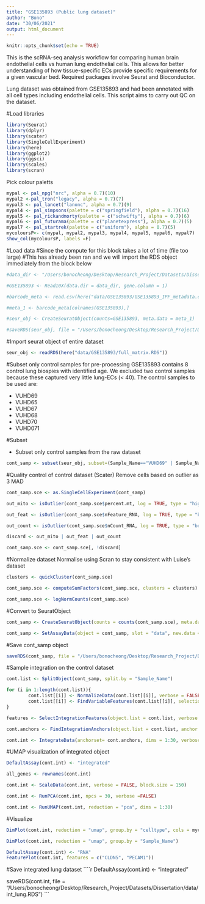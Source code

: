 ```yaml
---
title: "GSE135893 (Public lung dataset)"
author: "Bono"
date: "30/06/2021"
output: html_document
---
```


```r
knitr::opts_chunk$set(echo = TRUE)
```

This is the scRNA-seq analysis workflow for comparing human brain endothelial cells vs human lung endothelial cells. This allows for better understanding of how tissue-specific ECs provide specific requirements for a given vascular bed. Required packages involve Seurat and Bioconductor. 

Lung dataset was obtained from GSE135893 and had been annotated with all cell types including endothelial cells. This script aims to carry out QC on the dataset.


#Load libraries
```r
library(Seurat) 
library(dplyr)
library(scater)
library(SingleCellExperiment)
library(here)
library(ggplot2)
library(ggsci)
library(scales)
library(scran)
```


Pick colour paletts

```r
mypal <- pal_npg("nrc", alpha = 0.7)(10)
mypal2 <-pal_tron("legacy", alpha = 0.7)(7)
mypal3 <- pal_lancet("lanonc", alpha = 0.7)(9)
mypal4 <- pal_simpsons(palette = c("springfield"), alpha = 0.7)(16)
mypal5 <- pal_rickandmorty(palette = c("schwifty"), alpha = 0.7)(6)
mypal6 <- pal_futurama(palette = c("planetexpress"), alpha = 0.7)(5)
mypal7 <- pal_startrek(palette = c("uniform"), alpha = 0.7)(5)
mycoloursP<- c(mypal, mypal2, mypal3, mypal4, mypal5, mypal6, mypal7)
show_col(mycoloursP, labels =F)
```


#Load data
#Since the compute for this block takes a lot of time (file too large)
#This has already been ran and we will import the RDS object immediately from the block below
```r
#data_dir <- "/Users/bonocheong/Desktop/Research_Project/Datasets/Dissertation/data/GSE135893/"

#GSE135893 <- Read10X(data.dir = data_dir, gene.column = 1)

#barcode_meta <- read.csv(here("data/GSE135893/GSE135893_IPF_metadata.csv"), row.names = 1)

#meta_1 <- barcode_meta[colnames(GSE135893),]

#seur_obj <- CreateSeuratObject(counts=GSE135893, meta.data = meta_1)

#saveRDS(seur_obj, file = "/Users/bonocheong/Desktop/Research_Project/Datasets/Dissertation/data/full_matrix.RDS")
```


#Import seurat object of entire dataset 
```r
seur_obj <- readRDS(here("data/GSE135893/full_matrix.RDS"))
```


#Subset only control samples for pre-processing
GSE135893 contains 8 control lung biospies with identified age. We excluded two control samples because these captured very little lung-ECs (< 40). The control samples to be used are:

* VUHD69 
* VUHD65
* VUHD67
* VUHD68
* VUHD70
* VUHD071

#Subset 

* Subset only control samples from the raw dataset
```r
cont_samp <- subset(seur_obj, subset=(Sample_Name=="VUHD69" | Sample_Name=="VUHD071" | Sample_Name=="VUHD65" | Sample_Name=="VUHD67" | Sample_Name=="VUHD68" | Sample_Name=="VUHD70"))
```


#Quality control of control dataset (Scater)
Remove cells based on outlier as 3 MAD

```r
cont_samp.sce <- as.SingleCellExperiment(cont_samp) 

out_mito <- isOutlier(cont_samp.sce$percent.mt, log = TRUE, type = "higher", nmads = 3)

out_feat <- isOutlier(cont_samp.sce$nFeature_RNA, log = TRUE, type = "both", nmads = 3)

out_count <- isOutlier(cont_samp.sce$nCount_RNA, log = TRUE, type = "both", nmads = 3)

discard <- out_mito | out_feat | out_count

cont_samp.sce <- cont_samp.sce[, !discard] 
```


#Normalize dataset
Normalise using Scran to stay consistent with Luise's dataset

```r
clusters <- quickCluster(cont_samp.sce)

cont_samp.sce <- computeSumFactors(cont_samp.sce, clusters = clusters)

cont_samp.sce <- logNormCounts(cont_samp.sce)
```


#Convert to SeuratObject
```r
cont_samp <- CreateSeuratObject(counts = counts(cont_samp.sce), meta.data = as.data.frame(colData(cont_samp.sce)))

cont_samp <- SetAssayData(object = cont_samp, slot = "data", new.data = logcounts(cont_samp.sce))
```


#Save cont_samp object
```r
saveRDS(cont_samp, file = "/Users/bonocheong/Desktop/Research_Project/Datasets/Dissertation/data/cont_samp.RDS")
```


#Sample integration on the control dataset
```r
cont.list <- SplitObject(cont_samp, split.by = "Sample_Name")

for (i in 1:length(cont.list)){
        cont.list[[i]] <- NormalizeData(cont.list[[i]], verbose = FALSE)
        cont.list[[i]] <- FindVariableFeatures(cont.list[[i]], selection.method = "vst", nfeatures = 2000, verbose = FALSE)
}
```


```r
features <- SelectIntegrationFeatures(object.list = cont.list, verbose = FALSE)

cont.anchors <- FindIntegrationAnchors(object.list = cont.list, anchor.features = features, dims = 1:30, verbose = FALSE)

cont.int <- IntegrateData(anchorset= cont.anchors, dims = 1:30, verbose = FALSE)
```


#UMAP visualization of integrated object
```r
DefaultAssay(cont.int) <- "integrated"

all_genes <- rownames(cont.int)

cont.int <- ScaleData(cont.int, verbose = FALSE, block.size = 150) 

cont.int <- RunPCA(cont.int, npcs = 30, verbose =FALSE)

cont.int <- RunUMAP(cont.int, reduction = "pca", dims = 1:30)
```


#Visualize
```r
DimPlot(cont.int, reduction = "umap", group.by = "celltype", cols = mycoloursP[20:50])

DimPlot(cont.int, reduction = "umap", group.by = "Sample_Name")

DefaultAssay(cont.int) <- "RNA"
FeaturePlot(cont.int, features = c("CLDN5", "PECAM1"))
```


#Save integrated lung dataset
````r
DefaultAssay(cont.int) <- "integrated"

saveRDS(cont.int, file = "/Users/bonocheong/Desktop/Research_Project/Datasets/Dissertation/data/int_lung.RDS")
```